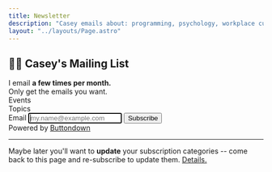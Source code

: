 ```yaml
---
title: Newsletter
description: "Casey emails about: programming, psychology, workplace culture, community development, personal updates, tech tips, local DMV-area events and online events."
layout: "../layouts/Page.astro"
---
```



<div class="mx-auto">
<form
  action="
    https://buttondown.email/api/emails/embed-subscribe/heycaseywattsup
  "
  method="post"
  target="popupwindow"
  onsubmit="window.open('https://buttondown.email/heycaseywattsup', 'popupwindow')"
  class="embeddable-buttondown-form plausible-event-name=Subscribe"
>
  <h2 class="text-2xl text-center mt-0 mb-5">👋🏻 Casey's Mailing List</h2>
  <div class="text-center">I email <b>a few times per month.</b></div>

<div class="text-center">Only get the emails you want.</div>
<div class="text-lg pt-3">Events</div>
<div class="grid md:grid-cols-2">
  <EmailCheckbox tagName="🏛️ Local Events" description="DC, MD, VA area things" />
  <EmailCheckbox tagName="🎥 Online Events" description="workshops, discussions" />
</div>
<div class="text-lg pt-3">Topics</div>
<div class="grid md:grid-cols-2">
  <EmailCheckbox tagName="💻 Programming" description="javascript, coding, etc" />
  <EmailCheckbox tagName="🧠 Psychology" description="burnout, validation etc" />
  <EmailCheckbox tagName="👔 Workplace" description="culture, leadership, etc" />
  <EmailCheckbox tagName="🌎 Community" description="volunteering, co-ownership, inclusion" />
  <EmailCheckbox tagName="🙋🏻 Personal" description="music, improv, etc" />
  <EmailCheckbox tagName="💡 Tips" description="gmail tricks, etc" />
</div>

<div class="mx-auto pb-8 pt-3 md:pt-8">
  <span class="flex flex-col md:flex-row justify-center items-center md:space-x-4 space-y-3 md:space-y-0">
    <label for="email">Email</label>
    <input class="bg-white hover:shadow-inner border-2 border-slate-300 hover:border-slate-400 w-64" type="email" name="email" placeholder="my.name@example.com" autofocus />
    <input class="bg-gradient-to-tr from-blue-100 via-blue-200 to-blue-100 shadow-lg hover:shadow-md border border-violet-400 hover:border-violet-600 p-2 rounded-lg" type="submit" value="Subscribe" />
  </span>
</div>

<div class="text-right text-slate-500">
  Powered by <a class="link" href="https://buttondown.email" target="_blank">Buttondown</a>
</div>
<hr class="my-4" />
<div class="text-slate-500">
  Maybe later you'll want to <b>update</b> your subscription categories -- come back to this page and re-subscribe to update them. <a href="https://github.com/buttondown-email/roadmap/issues/1168">Details.</a>
</div>
<input type="hidden" value="1" name="embed" />
</form>
</div>

